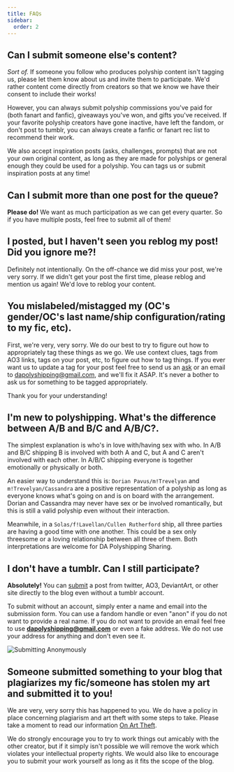 ```yaml
---
title: FAQs
sidebar:
  order: 2
---
```



## Can I submit someone else's content?

_Sort of._ If someone you follow who produces polyship content isn't tagging us,
please let them know about us and invite them to participate. We'd rather
content come directly from creators so that we know we have their consent to
include their works!

However, you can always submit polyship commissions you've paid for (both fanart
and fanfic), giveaways you've won, and gifts you've received. If your favorite
polyship creators have gone inactive, have left the fandom, or don't post to
tumblr, you can always create a fanfic or fanart rec list to recommend their
work.

We also accept inspiration posts (asks, challenges, prompts) that are not your
own original content, as long as they are made for polyships or general enough
they could be used for a polyship. You can tags us or submit inspiration posts
at any time!

## Can I submit more than one post for the queue?

**Please do!** We want as much participation as we can get every quarter. So if
you have multiple posts, feel free to submit all of them!

## I posted, but I haven't seen you reblog my post! Did you ignore me?!

Definitely not intentionally. On the off-chance we did miss your post, we're
very sorry. If we didn't get your post the first time, please reblog and mention
us again! We'd love to reblog your content.

## You mislabeled/mistagged my (OC's gender/OC's last name/ship configuration/rating to my fic, etc).

First, we're very, very sorry. We do our best to try to figure out how to
appropriately tag these things as we go. We use context clues, tags from AO3
links, tags on your post, etc, to figure out how to tag things. If you ever want
us to update a tag for your post feel free to send us an
[ask](http://dapolyshipping.tumblr.com/ask) or an email to
dapolyshipping@gmail.com, and we'll fix it ASAP. It's never a bother to ask us
for something to be tagged appropriately.

Thank you for your understanding!

## I'm new to polyshipping. What's the difference between A/B and B/C and A/B/C?.

The simplest explanation is who's in love with/having sex with who. In A/B and
B/C shipping B is involved with both A and C, but A and C aren't involved with
each other. In A/B/C shipping everyone is together emotionally or physically or
both.

An easier way to understand this is: `Dorian Pavus/m!Trevelyan` and
`m!Trevelyan/Cassandra` are a positive representation of a polyship as long as
everyone knows what's going on and is on board with the arrangement. Dorian and
Cassandra may never have sex or be involved romantically, but this is still a
valid polyship even without their interaction.

Meanwhile, in a `Solas/f!Lavellan/Cullen Rutherford` ship, all three parties are
having a good time with one another. This could be a sex only threesome or a
loving relationship between all three of them. Both interpretations are welcome
for DA Polyshipping Sharing.

## I don't have a tumblr. Can I still participate?

**Absolutely!** You can [submit](https://dapolyshipping.tumblr.com/submit) a
post from twitter, AO3, DeviantArt, or other site directly to the blog even
without a tumblr account.

To submit without an account, simply enter a name and email into the submission
form. You can use a fandom handle or even "anon" if you do not want to provide a
real name. If you do not want to provide an email feel free to use
**dapolyshipping@gmail.com** or even a fake address. We do not use your address
for anything and don't even see it.

<Image src={submission} alt="Submitting Anonymously" />

## Someone submitted something to your blog that plagiarizes my fic/someone has stolen my art and submitted it to you!

We are very, very sorry this has happened to you. We do have a policy in place
concerning plagiarism and art theft with some steps to take. Please take a
moment to read our information [On Art Theft](/docs/sharing/arttheft).

We do strongly encourage you to try to work things out amicably with the other
creator, but if it simply isn't possible we will remove the work which violates
your intellectual property rights. We would also like to encourage you to submit
your work yourself as long as it fits the scope of the blog.
